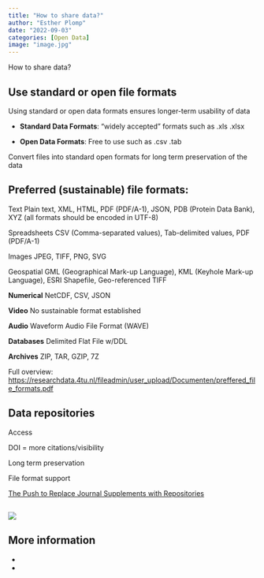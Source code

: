 ```yaml
---
title: "How to share data?"
author: "Esther Plomp"
date: "2022-09-03"
categories: [Open Data]
image: "image.jpg"
---
```


How to share data?

## Use standard or open file formats

Using standard or open data formats ensures longer-term usability of data

-   **Standard Data Formats**: "widely accepted" formats such as .xls .xlsx

-   **Open Data Formats**: Free to use such as .csv .tab

Convert files into standard open formats for long term preservation of the data

## Preferred (sustainable) file formats: 

Text Plain text, XML, HTML, PDF (PDF/A-1), JSON, PDB (Protein Data Bank), XYZ (all formats should be encoded in UTF-8)

Spreadsheets CSV (Comma-separated values), Tab-delimited values, PDF (PDF/A-1)

Images JPEG, TIFF, PNG, SVG

Geospatial GML (Geographical Mark-up Language), KML (Keyhole Mark-up Language), ESRI Shapefile, Geo-referenced TIFF

**Numerical** NetCDF, CSV, JSON

**Video** No sustainable format established

**Audio** Waveform Audio File Format (WAVE)

**Databases** Delimited Flat File w/DDL

**Archives** ZIP, TAR, GZIP, 7Z

Full overview: <https://researchdata.4tu.nl/fileadmin/user_upload/Documenten/preffered_file_formats.pdf>

## Data repositories

Access

DOI = more citations/visibility

Long term preservation

File format support

[The Push to Replace Journal Supplements with Repositories](https://www.the-scientist.com/news-opinion/the-push-to-replace-journal-supplements-with-repositories--66296)

## [![](images/paste-8C43FE3F.png)](https://twitter.com/MadS100tist/status/1366103674989277185)

## More information

-   

-   
